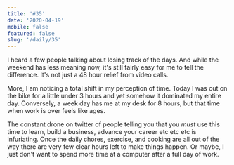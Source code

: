 ```yaml
---
title: '#35'
date: '2020-04-19'
mobile: false
featured: false
slug: '/daily/35'
---
```


I heard a few people talking about losing track of the days. And while the weekend has less meaning now, it's still fairly easy for me to tell the difference. It's not just a 48 hour relief from video calls.

More, I am noticing a total shift in my perception of time. Today I was out on the bike for a little under 3 hours and yet somehow it dominated my entire day. Conversely, a week day has me at my desk for 8 hours, but that time when work is over feels like ages.

The constant drone on twitter of people telling you that you _must_ use this time to learn, build a business, advance your career etc etc etc is infuriating. Once the daily chores, exercise, and cooking are all out of the way there are very few clear hours left to make things happen. Or maybe, I just don't want to spend more time at a computer after a full day of work.
